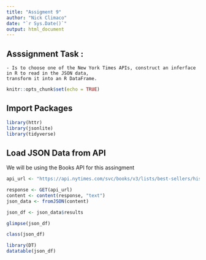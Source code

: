 ```yaml
---
title: "Assigment 9"
author: "Nick Climaco"
date: "`r Sys.Date()`"
output: html_document
---
```


## Asssignment Task :
    - Is to choose one of the New York Times APIs, construct an inferface in R to read in the JSON data,
    transform it into an R DataFrame.

```r
knitr::opts_chunk$set(echo = TRUE)
```


## Import Packages
```r
library(httr)
library(jsonlite)
library(tidyverse)
```

## Load JSON Data from API

We will be using the Books API for this assingment

```r
api_url <- "https://api.nytimes.com/svc/books/v3/lists/best-sellers/history.json?api-key=kFTFTG3izBIGadVV6JG6Nu72ti5CNuhj"
```

```r
response <- GET(api_url)
content <- content(response, "text")
json_data <- fromJSON(content)
```

```r
json_df <- json_data$results
```

```r
glimpse(json_df)
```
```r
class(json_df)
```

```r
library(DT)
datatable(json_df)
```

